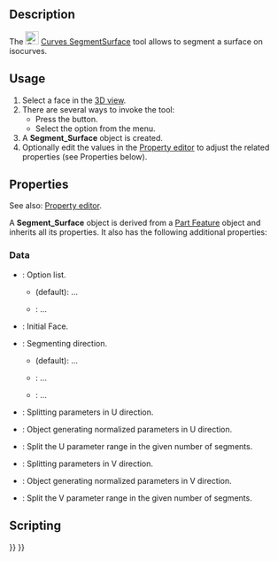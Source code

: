 <languages/>
<translate>

<!--T:1-->
{{Docnav
|[[Curves_GordonSurface|GordonSurface]]
|[[Curves_CompressionSpring|CompressionSpring]]
|[[Curves_Workbench|Curves]]
|IconL=Curves_GordonSurface.svg
|IconR=Curves_CompressionSpring.svg
|IconC=Curves_workbench_icon.svg
}}

<!--T:2-->
{{GuiCommand
|Name=Curves SegmentSurface
|MenuLocation=Surfaces → Segment surface
|Workbenches=[[Curves_Workbench|Curves]]
}}

==Description== <!--T:3-->

<!--T:4-->
The [[Image:Curves_SegmentSurface.svg|24px]] [[Curves_SegmentSurface|Curves SegmentSurface]] tool allows to segment a surface on isocurves.

==Usage== <!--T:5-->

<!--T:6-->
# Select a face in the [[3D_view|3D view]].
# There are several ways to invoke the tool:
#* Press the {{Button|[[Image:Curves_SegmentSurface.svg|16px]] [[Curves_SegmentSurface|Segment surface]]}} button.
#* Select the {{MenuCommand|Surfaces → [[Image:Curves_SegmentSurface.svg|16px]] Segment surface}} option from the menu.
# A '''Segment_Surface''' object is created.
# Optionally edit the values in the [[Property_editor|Property editor]] to adjust the related properties (see Properties below).

==Properties== <!--T:9-->

<!--T:12-->
See also: [[Property_editor|Property editor]].

<!--T:13-->
A '''Segment_Surface''' object is derived from a [[Part_Feature|Part Feature]] object and inherits all its properties. It also has the following additional properties:

===Data=== <!--T:14-->

<!--T:15-->
{{TitleProperty|Base}}

<!--T:16-->
* {{PropertyData|Option|Enumeration}}: Option list.
** {{Value|Custom}} (default): ...
** {{Value|Auto}}: ...
* {{PropertyData|Source|LinkSub}}: Initial Face.

<!--T:17-->
{{TitleProperty|Option Auto}}

<!--T:18-->
* {{PropertyData|Direction|Enumeration}}: Segmenting direction.
** {{Value|U}} (default): ...
** {{Value|V}}: ...
** {{Value|Both}}: ...

<!--T:19-->
{{TitleProperty|UDirection}}

<!--T:20-->
* {{PropertyData|Knots U|FloatList}}: Splitting parameters in U direction.
* {{PropertyData|Knots UProvider|Link}}: Object generating normalized parameters in U direction.
* {{PropertyData|Number U|Integer}}: Split the U parameter range in the given number of segments.

<!--T:21-->
{{TitleProperty|VDirection}}

<!--T:22-->
* {{PropertyData|Knots V|FloatList}}: Splitting parameters in V direction.
* {{PropertyData|Knots VProvider|Link}}: Object generating normalized parameters in V direction.
* {{PropertyData|Number V|Integer}}: Split the V parameter range in the given number of segments.

==Scripting== <!--T:10-->


<!--T:11-->
{{Docnav
|[[Curves_GordonSurface|GordonSurface]]
|[[Curves_CompressionSpring|CompressionSpring]]
|[[Curves_Workbench|Curves]]
|IconL=Curves_GordonSurface.svg
|IconR=Curves_CompressionSpring.svg
|IconC=Curves_workbench_icon.svg
}}

</translate>
{{Curves Tools navi{{#translation:}}}}
{{Userdocnavi{{#translation:}}}}